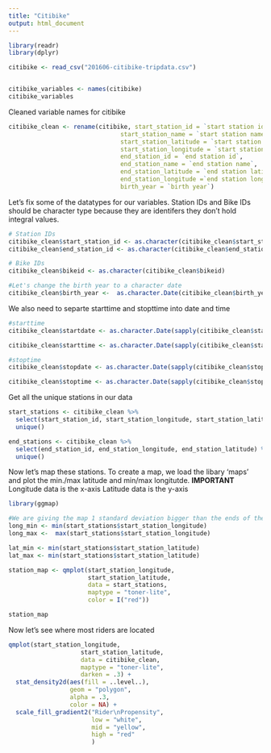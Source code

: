 ---
title: "Citibike"
output: html_document
---

```{r}

library(readr)
library(dplyr)

citibike <- read_csv("201606-citibike-tripdata.csv")



```

```{r}
citibike_variables <- names(citibike)
citibike_variables
```

Cleaned variable names for citibike
```{r}

citibike_clean <- rename(citibike, start_station_id = `start station id`,
                               start_station_name = `start station name`,
                               start_station_latitude = `start station latitude`,
                               start_station_longitude = `start station longitude`,
                               end_station_id = `end station id`,
                               end_station_name = `end station name`,
                               end_station_latitude = `end station latitude`,
                               end_station_longitude =`end station longitude`,
                               birth_year = `birth year`)

```


Let's fix some of the datatypes for our variables.
Station IDs and Bike IDs should be character type because they are identifers they don't hold integral values.

```{r}
# Station IDs
citibike_clean$start_station_id <- as.character(citibike_clean$start_station_id)
citibike_clean$end_station_id <- as.character(citibike_clean$end_station_id)

# Bike IDs
citibike_clean$bikeid <- as.character(citibike_clean$bikeid)

#Let's change the birth year to a character date
citibike_clean$birth_year <-  as.character.Date(citibike_clean$birth_year)


```

We also need to separte starttime and stopttime into date and time

```{r}

#starttime
citibike_clean$startdate <- as.character.Date(sapply(citibike_clean$starttime, function(x) strsplit(x, " ")[[1]][1]))

citibike_clean$starttime <- as.character.Date(sapply(citibike_clean$starttime, function(x) strsplit(x, " ")[[1]][2]))

#stoptime
citibike_clean$stopdate <- as.character.Date(sapply(citibike_clean$stoptime, function(x) strsplit(x, " ")[[1]][1]))

citibike_clean$stoptime <- as.character.Date(sapply(citibike_clean$stoptime, function(x) strsplit(x, " ")[[1]][2]))
```



Get all the unique stations in our data

```{r}

start_stations <- citibike_clean %>%
  select(start_station_id, start_station_longitude, start_station_latitude) %>% 
  unique()

end_stations <- citibike_clean %>% 
  select(end_station_id, end_station_longitude, end_station_latitude) %>% 
  unique()

```


Now let's map these stations. To create a map, we load the libary 'maps' and plot the min./max latitude and min/max longitutde.
**IMPORTANT** 
Longitude data is the x-axis
Latitude data is the y-axis
```{r}
library(ggmap)

#We are giving the map 1 standard deviation bigger than the ends of the locations
long_min <- min(start_stations$start_station_longitude)
long_max <-  max(start_stations$start_station_longitude)

lat_min <- min(start_stations$start_station_latitude)
lat_max <- min(start_stations$start_station_latitude)

```

```{r}

station_map <- qmplot(start_station_longitude,
                      start_station_latitude,
                      data = start_stations,
                      maptype = "toner-lite",
                      color = I("red"))

station_map
```


Now let's see where most riders are located

```{r}

qmplot(start_station_longitude,
                    start_station_latitude,
                    data = citibike_clean,
                    maptype = "toner-lite",
                    darken = .3) +
  stat_density2d(aes(fill = ..level..),
                 geom = "polygon",
                 alpha = .3,
                 color = NA) +
  scale_fill_gradient2("Rider\nPropensity",
                       low = "white",
                       mid = "yellow",
                       high = "red"
                       )

```


